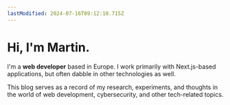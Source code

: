```yaml
---
lastModified: 2024-07-16T09:12:10.715Z
---
```


# Hi, I'm Martin.

I'm a **web developer** based in Europe. I work primarily with Next.js-based applications, but often dabble in other technologies as well.

This blog serves as a record of my research, experiments, and thoughts in the world of web development, cybersecurity, and other tech-related topics.